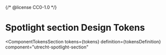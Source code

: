 {/* @license CC0-1.0 */}


<Meta id="css-spotlight-section--design-tokens" title="CSS Component/Spotlight section/Design Tokens" />

# Spotlight section Design Tokens

<ComponentTokensSection
  tokens={tokens}
  definition={tokensDefinition}
  component="utrecht-spotlight-section"
></ComponentTokensSection>
